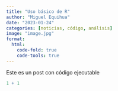 ```yaml
---
title: "Uso básico de R"
author: "Miguel Equihua"
date: "2023-01-24"
categories: [noticias, código, análisis]
image: "image.jpg"
format:
  html:
    code-fold: true
    code-tools: true
---
```


Este es un post con código ejecutable

```r
1 + 1
```
